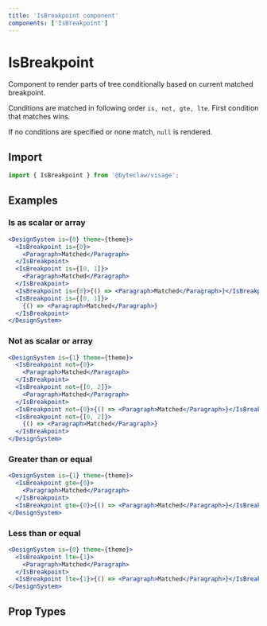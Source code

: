 ```yaml
---
title: 'IsBreakpoint component'
components: ['IsBreakpoint']
---
```


# IsBreakpoint

Component to render parts of tree conditionally based on current matched breakpoint.

Conditions are matched in following order `is, not, gte, lte`. First condition that matches wins.

If no conditions are specified or none match, `null` is rendered.

## Import

```js transpile=false
import { IsBreakpoint } from '@byteclaw/visage';
```

## Examples

### Is as scalar or array

```jsx live=true
<DesignSystem is={0} theme={theme}>
  <IsBreakpoint is={0}>
    <Paragraph>Matched</Paragraph>
  </IsBreakpoint>
  <IsBreakpoint is={[0, 1]}>
    <Paragraph>Matched</Paragraph>
  </IsBreakpoint>
  <IsBreakpoint is={0}>{() => <Paragraph>Matched</Paragraph>}</IsBreakpoint>
  <IsBreakpoint is={[0, 1]}>
    {() => <Paragraph>Matched</Paragraph>}
  </IsBreakpoint>
</DesignSystem>
```

### Not as scalar or array

```jsx live=true
<DesignSystem is={1} theme={theme}>
  <IsBreakpoint not={0}>
    <Paragraph>Matched</Paragraph>
  </IsBreakpoint>
  <IsBreakpoint not={[0, 2]}>
    <Paragraph>Matched</Paragraph>
  </IsBreakpoint>
  <IsBreakpoint not={0}>{() => <Paragraph>Matched</Paragraph>}</IsBreakpoint>
  <IsBreakpoint not={[0, 2]}>
    {() => <Paragraph>Matched</Paragraph>}
  </IsBreakpoint>
</DesignSystem>
```

### Greater than or equal

```jsx live=true
<DesignSystem is={1} theme={theme}>
  <IsBreakpoint gte={0}>
    <Paragraph>Matched</Paragraph>
  </IsBreakpoint>
  <IsBreakpoint gte={0}>{() => <Paragraph>Matched</Paragraph>}</IsBreakpoint>
</DesignSystem>
```

### Less than or equal

```jsx live=true
<DesignSystem is={0} theme={theme}>
  <IsBreakpoint lte={1}>
    <Paragraph>Matched</Paragraph>
  </IsBreakpoint>
  <IsBreakpoint lte={1}>{() => <Paragraph>Matched</Paragraph>}</IsBreakpoint>
</DesignSystem>
```

## Prop Types

<PropTypes component="IsBreakpoint" />
